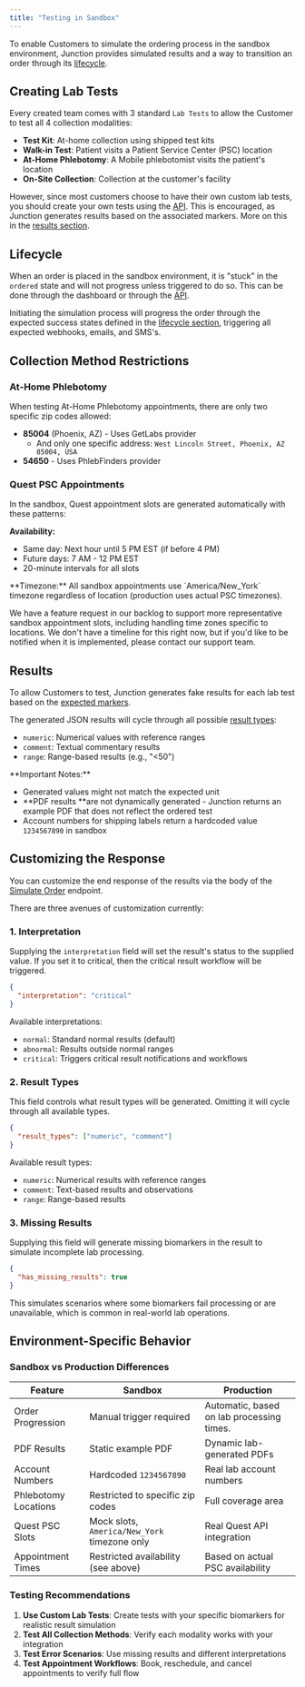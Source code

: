 ```yaml
---
title: "Testing in Sandbox"
---
```


To enable Customers to simulate the ordering process in the sandbox environment, Junction provides simulated results and a way to transition an order through its [lifecycle](/lab/workflow/lab-test-lifecycle).

## Creating Lab Tests

Every created team comes with 3 standard `Lab Tests` to allow the Customer to test all 4 collection modalities:

- **Test Kit**: At-home collection using shipped test kits
- **Walk-in Test**: Patient visits a Patient Service Center (PSC) location
- **At-Home Phlebotomy**: A Mobile phlebotomist visits the patient's location
- **On-Site Collection**: Collection at the customer's facility

However, since most customers choose to have their own custom lab tests, you should create your own tests using the [API](/lab/workflow/create-test). This is encouraged, as Junction generates results based on the associated markers. More on this in the [results section](/lab/overview/sandbox#results).

## Lifecycle

When an order is placed in the sandbox environment, it is "stuck" in the `ordered` state and will not progress unless triggered to do so. This can be done through the dashboard or through the [API](/api-reference/lab-testing/simulate-order).

Initiating the simulation process will progress the order through the expected success states defined in the [lifecycle section](/lab/workflow/lab-test-lifecycle), triggering all expected webhooks, emails, and SMS's.

## Collection Method Restrictions

### At-Home Phlebotomy

<Warning>
  When testing At-Home Phlebotomy appointments, there are only two specific zip codes allowed:

  - **85004** (Phoenix, AZ) - Uses GetLabs provider 
    - And only one specific address: `West Lincoln Street, Phoenix, AZ 85004, USA`
  - **54650** - Uses PhlebFinders provider
</Warning>

### Quest PSC Appointments

In the sandbox, Quest appointment slots are generated automatically with these patterns:

**Availability:**

- Same day: Next hour until 5 PM EST (if before 4 PM)
- Future days: 7 AM - 12 PM EST
- 20-minute intervals for all slots

<Warning>
  **Timezone:** All sandbox appointments use `America/New_York` timezone regardless of location (production uses actual PSC timezones).
</Warning>

We have a feature request in our backlog to support more representative sandbox appointment slots, including handling time zones specific to locations. We don't have a timeline for this right now, but if you'd like to be notified when it is implemented, please contact our support team.

## Results

To allow Customers to test, Junction generates fake results for each lab test based on the [expected markers](/lab/results/result-formats#expected-results).

The generated JSON results will cycle through all possible [result types](/lab/results/result-formats#resulttype):

- `numeric`: Numerical values with reference ranges
- `comment`: Textual commentary results
- `range`: Range-based results (e.g., "\<50")

<Warning>
  **Important Notes:**

  - Generated values might not match the expected unit
  - **PDF results **are not dynamically generated - Junction returns an example PDF that does not reflect the ordered test
  - Account numbers for shipping labels return a hardcoded value `1234567890` in sandbox
</Warning>

## Customizing the Response

You can customize the end response of the results via the body of the [Simulate Order](/api-reference/lab-testing/simulate-order) endpoint.

There are three avenues of customization currently:

### 1. Interpretation

Supplying the `interpretation` field will set the result's status to the supplied value. If you set it to critical, then the critical result workflow will be triggered.

```json
{
  "interpretation": "critical"
}
```

Available interpretations:

- `normal`: Standard normal results (default)
- `abnormal`: Results outside normal ranges
- `critical`: Triggers critical result notifications and workflows

### 2. Result Types

This field controls what result types will be generated. Omitting it will cycle through all available types.

```json
{
  "result_types": ["numeric", "comment"]
}
```

Available result types:

- `numeric`: Numerical results with reference ranges
- `comment`: Text-based results and observations
- `range`: Range-based results

### 3. Missing Results

Supplying this field will generate missing biomarkers in the result to simulate incomplete lab processing.

```json
{
  "has_missing_results": true
}
```

This simulates scenarios where some biomarkers fail processing or are unavailable, which is common in real-world lab operations.

## Environment-Specific Behavior

### Sandbox vs Production Differences

| Feature              | Sandbox                                      | Production                                |
| -------------------- | -------------------------------------------- | ----------------------------------------- |
| Order Progression    | Manual trigger required                      | Automatic, based on lab processing times. |
| PDF Results          | Static example PDF                           | Dynamic lab-generated PDFs                |
| Account Numbers      | Hardcoded `1234567890`                       | Real lab account numbers                  |
| Phlebotomy Locations | Restricted to specific zip codes             | Full coverage area                        |
| Quest PSC Slots      | Mock slots, `America/New_York` timezone only | Real Quest API integration                |
| Appointment Times    | Restricted availability (see above)          | Based on actual PSC availability          |

### Testing Recommendations

1. **Use Custom Lab Tests**: Create tests with your specific biomarkers for realistic result simulation
2. **Test All Collection Methods**: Verify each modality works with your integration
3. **Test Error Scenarios**: Use missing results and different interpretations
5. **Test Appointment Workflows**: Book, reschedule, and cancel appointments to verify full flow